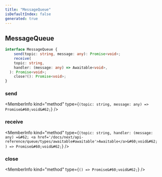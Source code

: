 ```yaml
---
title: "MessageQueue"
isDefaultIndex: false
generated: true
---
```



<!-- This file was generated from the CommandKit source. Do not modify. Instead, re-run the "docgen" script -->


## MessageQueue

<GenerationInfo sourceFile="packages/queue/src/driver.ts" sourceLine="3" packageName="@commandkit/queue" />



```ts title="Signature"
interface MessageQueue {
    send(topic: string, message: any): Promise<void>;
    receive(
    topic: string,
    handler: (message: any) => Awaitable<void>,
  ): Promise<void>;
    close?(): Promise<void>;
}
```

<div className="members-wrapper">

### send

<MemberInfo kind="method" type={`(topic: string, message: any) => Promise&#60;void&#62;`}   />


### receive

<MemberInfo kind="method" type={`(topic: string, handler: (message: any) =&#62; <a href='/docs/next/api-reference/queue/types/awaitable#awaitable'>Awaitable</a>&#60;void&#62;) => Promise&#60;void&#62;`}   />


### close

<MemberInfo kind="method" type={`() => Promise&#60;void&#62;`}   />




</div>
